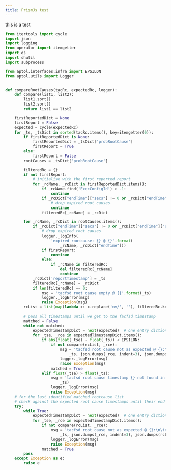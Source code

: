 ---
title: PrismJs test
---

this is a test

```python
from itertools import cycle
import json
import logging
from operator import itemgetter
import os
import shutil
import subprocess

from aptol.interfaces.infra import EPSILON
from aptol.utils import Logger


def compareRootCauses(tacRc, expectedRc, logger):
    def compare(list1, list2):
        list1.sort()
        list2.sort()
        return list1 == list2

    firstReportedDict = None
    firstReport = False
    expected = cycle(expectedRc)
    for _ts, _tsDict in sorted(tacRc.items(), key=itemgetter(0)):
        if firstReportedDict is None:
            firstReportedDict = _tsDict['probRootCause']
            firstReport = True
        else:
            firstReport = False
        rootCauses = _tsDict['probRootCause']

        filteredRc = {}
        if not firstReport:
            # initialise with the first reported report
            for _rcName, _rcDict in firstReportedDict.items():
                if _rcName.find('ExecConfigId') > -1:
                    continue
                if _rcDict["endTime"]["secs"] != 0 or _rcDict["endTime"]["usecs"] != 0:
                    # drop expired root causes
                    continue
                filteredRc[_rcName] = _rcDict

        for _rcName, _rcDict in rootCauses.items():
            if _rcDict["endTime"]["secs"] != 0 or _rcDict["endTime"]["usecs"] != 0:
                # drop expired root causes
                logger._logInfo(
                    'expired rootcause: {} @ {}'.format(
                        _rcName, _rcDict["endTime"]))
                if firstReport:
                    continue
                else:
                    if _rcName in filteredRc:
                        del filteredRc[_rcName]
                        continue
            _rcDict['reportTimestamp'] = _ts
            filteredRc[_rcName] = _rcDict
            if len(filteredRc) == 0:
                msg = 'tacfsd root cause empty @ {}'.format(_ts)
                logger._logError(msg)
                raise Exception(msg)
        rcList = list(map(lambda x: x.replace('nv/', ''), filteredRc.keys()))

        # pass all timestamps until we get to the facfsd timestamp
        matched = False
        while not matched:
            expectedTimestampDict = next(expected)  # one entry dictionary
            for _tse, _rce in expectedTimestampDict.items():
                if abs(float(_tse) - float(_ts)) < EPSILON:
                    if not compare(rcList, _rce):
                        msg = 'tacfsd root cause not as expected @ {}:\n\texpected: {}\n\t: tacfsd result: {}'.format(
                            _ts, json.dumps(_rce, indent=3), json.dumps(rcList, indent=3))
                        logger._logError(msg)
                        raise Exception(msg)
                    matched = True
                elif float(_tse) > float(_ts):
                    msg = 'tacfsd root cause timestamp {} not found in the expected root cause lists'.format(
                        _ts)
                    logger._logError(msg)
                    raise Exception(msg)
    # for the last identified matched rootcause list
    # check against the expected root cause timestamps until their end
    try:
        while True:
            expectedTimestampDict = next(expected)  # one entry dictionary
            for _tse, _rce in expectedTimestampDict.items():
                if not compare(rcList, _rce):
                    msg = 'tacfsd root cause not as expected @ {}:\n\texpected: {}\n\t: tacfsd result: {}'.format(
                        _ts, json.dumps(_rce, indent=3), json.dumps(rcList, indent=3))
                    logger._logError(msg)
                    raise Exception(msg)
                matched = True
        pass
    except Exception as e:
        raise e

```
